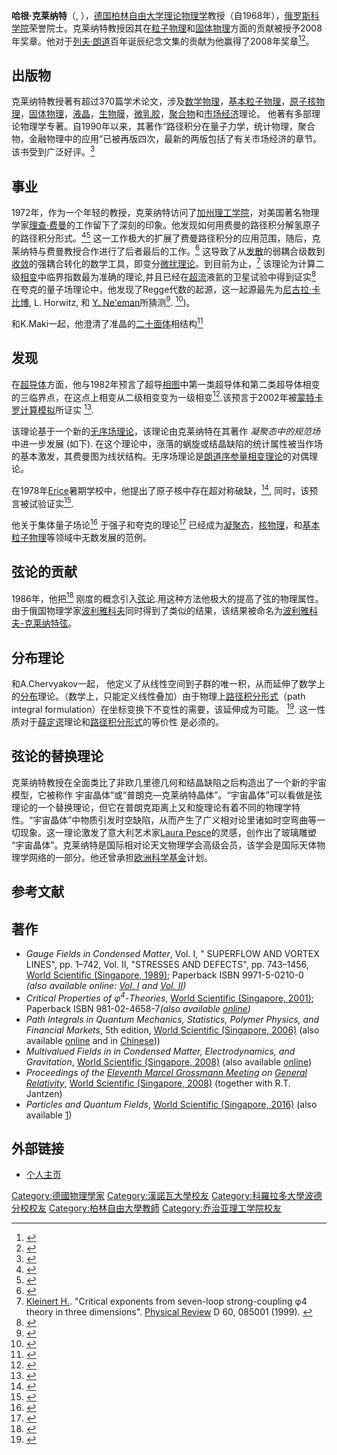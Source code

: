 {{Infobox scientist
|name              = 哈根·克莱纳特<br/>Hagen Kleinert
|image             = Hagmich.jpg
|image_size        = 230px
|caption           = 2006年的哈根·克莱纳特
|birth_date        = {{Birth date and age|df=yes|1941|6|15}}
|birth_place       = [[納粹德國|德國]][[特瓦爾多古拉|特瓦爾多古拉]]<br />(现在的[[波兰|波兰]], [[特瓦爾多古拉|特瓦爾多古拉]])
|death_date        =
|death_place       =
|residence         =
|citizenship       =
|nationality       =
|ethnicity         =
|fields            = 理论物理学
|workplaces        = [[柏林自由大学|柏林自由大学]]
|alma_mater        = [[汉诺威大学|汉诺威大学]],<br />[[科羅拉多大學波德分校|科羅拉多大學波德分校]]
|doctoral_advisor  =
|academic_advisors =
|doctoral_students =
|notable_students  =
|known_for         =
|prizes            = {{le|马克思-波恩奖|Max Born Prize}} (2008年)<br />{{le|馬約拉納奖|Marjoram Prize}} (2008年)
|author_abbrev_bot =
|author_abbrev_zoo =
|influences        =
|influenced        = [[乔治·伽莫夫|乔治·伽莫夫]],<br /> [[理查·费曼|理查·费曼]]
|religion          =
|signature         = <!--(filename only)-->
|footnotes         =
}}
'''哈根·克莱纳特'''（{{lang-de|Hagen Kleinert}}, {{bd|1941年|6月15日||}}），[[德国|德国]][[柏林自由大学|柏林自由大学]][[理论物理学|理论物理学]]教授（自1968年），[[俄罗斯科学院|俄罗斯科学院]]荣誉院士。克莱纳特教授因其在[[粒子物理|粒子物理]]和[[固体物理|固体物理]]方面的贡献被授予2008年{{le|马克思-波恩奖|Max Born Prize}}奖章。他对于[[列夫·朗道|列夫·朗道]]百年诞辰纪念文集的贡献为他赢得了2008年{{le|馬約拉納奖|Marjoram Prize}}奖章<ref>{{Cite web |url=https://www.novapublishers.com/catalog/product_info.php?products_id=9382 |title=列夫·朗道百年诞辰纪念文集 |access-date=2009-04-15 |archive-url=https://web.archive.org/web/20110717205824/https://www.novapublishers.com/catalog/product_info.php?products_id=9382 |archive-date=2011-07-17 |dead-url=yes }}</ref><ref>{{Cite web |url=http://www.majoranaprize.com/ |title=Majorana 奖 |accessdate=2009-04-15 |archive-date=2009-06-27 |archive-url=https://web.archive.org/web/20090627041603/http://www.majoranaprize.com/ |dead-url=no }}</ref>。

== 出版物 ==
克莱纳特教授著有超过370篇学术论文，涉及[[数学物理|数学物理]]，[[基本粒子物理|基本粒子物理]]，[[原子核物理|原子核物理]]，[[固体物理|固体物理]]，[[液晶|液晶]]，[[生物膜|生物膜]]，[[微乳胶|微乳胶]]，[[聚合物|聚合物]]和[[市场经济|市场经济]]理论。 他著有多部理论物理学专著。自1990年以来，其著作“路径积分在量子力学，统计物理，聚合物，金融物理中的应用”已被再版四次，最新的两版包括了有关市场经济的章节。 该书受到广泛好评。<ref>{{cite journal
| title = Book Reviews
| author = Henry B.I.
| journal = Australian Physics
| volume = 44
| issue = 3
| pages = 110
| year = 2007
| doi = 
| url = http://www.physik.fu-berlin.de/~kleinert/b5/reviews/picrithenry.doc
| access-date = 2008-02-15
| archive-date = 2020-04-14
| archive-url = https://web.archive.org/web/20200414060953/http://users.physik.fu-berlin.de/~kleinert/b5/reviews/picrithenry.doc
| dead-url = no
}}</ref>

== 事业 ==
1972年，作为一个年轻的教授，克莱纳特访问了[[加州理工学院|加州理工学院]]，对美国著名物理学家[[理查·费曼|理查·费曼]]的工作留下了深刻的印象。他发现如何用费曼的路径积分解氢原子的路径积分形式。<ref>{{cite journal
| title = Solution of the path integral for the H-atom
| author = Duru I.H., Kleinert H.
| journal = Physics Letters B
| volume = 84
| issue = 2
| pages = 185-188.
| year = 1979
| doi = 10.1016/0370-2693(79)90280-6
| url = http://www.physik.fu-berlin.de/~kleinert/kleiner_re65/65.pdf
| access-date = 2008-02-15
| archive-date = 2008-03-09
| archive-url = https://web.archive.org/web/20080309160840/http://www.physik.fu-berlin.de/~kleinert/kleiner_re65/65.pdf
| dead-url = no
}}</ref><ref>{{cite journal
| title = Quantum Mechanics of H-Atom from Path Integrals
| author = Duru I.H., Kleinert H.
| journal = Fortschr. Phys
| volume = 30
| issue = 2
| pages = 401-435.
| year = 1982
| doi = 
| url = http://www.physik.fu-berlin.de/~kleinert/kleiner_re83/83.pdf
| access-date = 2008-02-15
| archive-date = 2007-06-27
| archive-url = https://web.archive.org/web/20070627191646/http://www.physik.fu-berlin.de/~kleinert/kleiner_re83/83.pdf
| dead-url = no
}}</ref> 这一工作极大的扩展了费曼路径积分的应用范围，随后，克莱纳特与费曼教授合作进行了后者最后的工作。<ref>
{{cite journal
| title = Effective classical partition functions
| author = [[Richard_P._Feynman|Feynman R.P.]], Kleinert H.
| journal = [[Physical_Review|Physical Review]]
| volume = A 34
| issue = 
| pages = 5080 - 5084
| year = 1986
| doi = 10.1103/PhysRevA.34.5080
| url = }}</ref>
这导致了从[[发散|发散]]的弱耦合级数到[[收敛|收敛]]的强耦合转化的数学工具，即变分[[微扰理论|微扰理论]]。到目前为止，<ref>
[[Hagen_Kleinert|Kleinert H.]]. "Critical exponents from seven-loop strong-coupling φ4 theory in three dimensions". [[Physical_Review|Physical Review]] D 60, 085001 (1999). {{doi|10.1103/PhysRevD.60.085001}}</ref>
该理论为计算二级[[相变|相变]]中临界指数最为准确的理论,并且已经在[[超流|超流]]液氦的卫星试验中得到证实<ref>
{{cite journal
| title = Specific heat of liquid helium in zero gravity very near the lambda point
| author = Lipa J.A.
| journal = [[Physical_Review|Physical Review]]
| volume = B 68
| issue = 
| pages = 174518
| year = 2003
| doi = 10.1103/PhysRevB.68.1745
| url = }}</ref> 在夸克的量子场理论中，他发现了Regge代数的起源，这一起源最先为[[尼古拉·卡比博|尼古拉·卡比博]], L. Horwitz, 和 
[[Yuval_Ne'eman|Y. Ne'eman]]所猜测<ref>{{cite journal
| title = Bilocal Form Factors and Regge Couplings
| author = Kleinert H.
| journal = Nucl. Physics
| volume = B65
| pages = 77-111.
| year = 1973
| doi = 10.1016/0550-3213(73)90276-9
| url = http://www.physik.fu-berlin.de/~kleinert/45/45.pdf
| access-date = 2008-02-15
| archive-date = 2020-03-11
| archive-url = https://web.archive.org/web/20200311041449/http://users.physik.fu-berlin.de/~kleinert/45/45.pdf
| dead-url = no
}}</ref>.
<ref>{{cite journal
| title = Universality in the Algebra of Vertex Strengths as Generated by Bilocal Currents
| author = Ne'eman Y, Reddy V.T.N.
| journal = Nucl. Phys.
| volume = B 84
| pages = 221-233
| year = 1981
| doi = 10.1016/0550-3213(75)90547-7
| url = http://www.physik.fu-berlin.de/~kleinert/papers/neemredd.pdf
| access-date = 2008-04-06
| archive-date = 2020-03-12
| archive-url = https://web.archive.org/web/20200312135143/http://users.physik.fu-berlin.de/~kleinert/papers/neemredd.pdf
| dead-url = no
}}</ref>)。

和K.Maki一起，他澄清了准晶的[[正二十面体|二十面体]]相结构<ref>{{cite journal
| title = Lattice Textures in Cholesteric Liquid Crystals
| author = Kleinert, H. and Maki, K.
| journal = Fortschritte der Physik
| volume = 29
| pages = 219-259.
| year = 1981
| doi = 
| url = http://www.physik.fu-berlin.de/~kleinert/75/75.pdf
| access-date = 2008-02-15
| archive-date = 2020-04-26
| archive-url = https://web.archive.org/web/20200426005943/http://users.physik.fu-berlin.de/~kleinert/75/75.pdf
| dead-url = no
}}</ref>

== 发现 ==
在[[超导体|超导体]]方面，他与1982年预言了超导[[相图|相图]]中第一类超导体和第二类超导体相变的三临界点，在这点上相变从二级相变变为一级相变<ref>{{cite journal
| title = Disorder Version of the Abelian Higgs Model and the Order of the Superconductive Phase Transition
| author = Kleinert, H.
| journal = Lett. Nuovo Cimento
| volume = 35
| pages = 405-412
| year = 1982
| doi = 
| url = http://www.physik.fu-berlin.de/~kleinert/97/97.pdf
| access-date = 2008-02-15
| archive-date = 2020-03-11
| archive-url = https://web.archive.org/web/20200311041517/http://users.physik.fu-berlin.de/~kleinert/97/97.pdf
| dead-url = no
}}</ref>.该预言于2002年被[[蒙特卡罗计算模拟|蒙特卡罗计算模拟]]所证实 <ref>{{cite journal
| title = Vortex interactions and thermally induced crossover from type-I to type-II superconductivity
| author = Hove J., Mo S., Sudbo A.
| journal = Phys. Rev.
| volume = B 66
| pages = 064524
| year = 2002
| doi = 10.1103/PhysRevB.66.064524
| url = http://www.physik.fu-berlin.de/~kleinert/papers/sudbotre064524.pdf
| access-date = 2008-02-15
| archive-date = 2020-03-14
| archive-url = https://web.archive.org/web/20200314093626/http://users.physik.fu-berlin.de/~kleinert/papers/sudbotre064524.pdf
| dead-url = no
}}</ref>. 

该理论基于一个新的[[无序场理论|无序场理论]]，该理论由克莱纳特在其著作 ''凝聚态中的规范场''中进一步发展 (如下). 在这个理论中，涨落的蜗旋或结晶缺陷的统计属性被当作场的基本激发，其费曼图为线状结构。无序场理论是[[朗道|朗道]][[序参量相变理论|序参量相变理论]]的对偶理论。

在1978年[[Erice|Erice]]暑期学校中，他提出了原子核中存在超对称破缺，<ref>{{cite journal
| title = The New Aspects of Subnuclear Physics
| author = Ferrara S., 1978 Erice Lecture publ. in
| journal = Plenum Press, N.Y., Zichichi, A. ed.
| volume = 
| pages = 40
| year = 1980
| doi = 
| url = http://www.physik.fu-berlin.de/~kleinert/55/1978/supersnuc.pdf
| access-date = 2008-02-15
| archive-date = 2020-04-14
| archive-url = https://web.archive.org/web/20200414053534/http://users.physik.fu-berlin.de/~kleinert/55/1978/supersnuc.pdf
| dead-url = no
}}</ref>, 同时，该预言被试验证实<ref>{{cite journal
| title = Evidence for the Existence of Supersymmetry in Atomic Nuclei
| author = Metz A., Jolie J., Graw G., Hertenberger R., Gröger J., Günther C., Warr N., Eisermann Y.
| journal = Phys. Rev. Lett.
| volume = 83
| pages = 1542
| year = 1999
| doi = 10.1103/PhysRevLett.83.1542
| url = http://prola.aps.org/pdf/PRL/v83/i8/p1542_1
| access-date = 2008-02-15
| archive-date = 2020-03-12
| archive-url = https://web.archive.org/web/20200312135018/https://journals.aps.org/prl/pdf/10.1103/PhysRevLett.83.1542
| dead-url = no
}}</ref>.

他关于集体量子场论<ref>{{cite journal
| title = Collective Quantum Fields
| author = Kleinert H.
| journal = Fortschritte der Physik
| volume = 36
| pages = 565-671
| year = 1978
| doi = 
| url = http://www.physik.fu-berlin.de/~kleinert/55/55.pdf
| access-date = 2008-02-15
| archive-date = 2020-04-26
| archive-url = https://web.archive.org/web/20200426005918/http://users.physik.fu-berlin.de/~kleinert/55/55.pdf
| dead-url = no
}}</ref> 于强子和夸克的理论<ref>{{cite journal
| title = On the Hadronization of Quark Theories
| author = Kleinert H., Lectures presented at the Erice Summer Institute 1976
| journal = Understanding the Fundamental Constituents of Matter, Plenum Press, New York, 1978, A. Zichichi ed.
| volume = 
| pages = 289-390
| year = 1978
| doi = 
| url = http://www.physik.fu-berlin.de/~kleinert/53/53.pdf
| access-date = 2008-02-15
| archive-date = 2020-04-26
| archive-url = https://web.archive.org/web/20200426005955/http://users.physik.fu-berlin.de/~kleinert/53/53.pdf
| dead-url = no
}}</ref> 已经成为[[凝聚态|凝聚态]]，[[核物理|核物理]]，和[[基本粒子物理|基本粒子物理]]等领域中无数发展的范例。

== 弦论的贡献 ==
1986年，他把<ref>{{cite journal
| title = The Membrane Properties of Condensing Strings
| author = Kleinert H.
| journal = Phys. Lett. B
| volume = 174
| issue = 
| pages = 335
| year = 1989
| doi = 10.1016/0370-2693(86)91111-1
| url = http://www.physik.fu-berlin.de/~kleinert/149/149.pdf
| access-date = 2008-02-15
| archive-date = 2020-03-12
| archive-url = https://web.archive.org/web/20200312135121/http://users.physik.fu-berlin.de/~kleinert/149/149.pdf
| dead-url = no
}}</ref> 刚度的概念引入[[弦论|弦论]].用这种方法他极大的提高了弦的物理属性。由于俄国物理学家[[波利雅科夫|波利雅科夫]]同时得到了类似的结果，该结果被命名为[[波利雅科夫-克莱纳特弦|波利雅科夫-克莱纳特弦]]。

== 分布理论 ==
和A.Chervyakov一起， 他定义了从线性空间到子群的唯一积，从而延伸了数学上的[[分布_(数学分析)|分布]]理论。（数学上，只能定义线性叠加）由于物理上[[路徑積分表述|路径积分形式]]（path integral formulation）在坐标变换下不变性的需要，该延伸成为可能。 <ref>{{cite journal
| title = Rules for integrals over products of distributions]] from coordinate independence of path integrals
| author = Kleinert H., Chervyakov A.
| journal = Europ. Phys. J.
| volume = C 19
| issue = 
| pages = 743--747
| year = 2001
| doi = 10.1007/s100520100600
| url = http://www.physik.fu-berlin.de/~kleinert/kleiner_re303/wardepl.pdf
| access-date = 2008-02-15
| archive-date = 2008-04-08
| archive-url = https://web.archive.org/web/20080408123949/http://www.physik.fu-berlin.de/~kleinert/kleiner_re303/wardepl.pdf
| dead-url = no
}}</ref>. 这一性质对于[[薛定谔|薛定谔]]理论和[[路徑積分表述|路径积分形式]]的等价性 是必须的。

== 弦论的替换理论 ==
克莱纳特教授在全面类比了非欧几里德几何和结晶缺陷之后构造出了一个新的宇宙模型，它被称作
宇宙晶体”或“普朗克—克莱纳特晶体”。“宇宙晶体”可以看做是弦理论的一个替换理论，但它在普朗克距离上又和旋理论有着不同的物理学特性。“宇宙晶体”中物质引发时空缺陷，从而产生了广义相对论里诸如时空弯曲等一切现象。这一理论激发了意大利艺术家[[Laura_Pesce|Laura Pesce]]的灵感，创作出了玻璃雕塑 “宇宙晶体”。克莱纳特是国际相对论天文物理学会高级会员，该学会是国际天体物理学网络的一部分。他还曾承担[[欧洲科学基金|欧洲科学基金]]计划。

== 参考文献 ==
{{Reflist}}

== 著作 ==
* ''Gauge Fields in Condensed Matter'', Vol. I, " SUPERFLOW AND VORTEX LINES", pp. 1–742, Vol. II, "STRESSES AND DEFECTS", pp. 743–1456, [https://web.archive.org/web/20100113041810/http://worldscibooks.com/physics/0356.html World Scientific (Singapore, 1989)]; Paperback ISBN 9971-5-0210-0 '' (also available online: [http://www.physik.fu-berlin.de/~kleinert/kleiner_reb1/contents1.html Vol. I]{{Wayback|url=http://www.physik.fu-berlin.de/~kleinert/kleiner_reb1/contents1.html |date=20080527174206 }} and [http://www.physik.fu-berlin.de/~kleinert/kleiner_reb1/contents2.html Vol. II]{{Wayback|url=http://www.physik.fu-berlin.de/~kleinert/kleiner_reb1/contents2.html |date=20080527174211 }})''
* ''Critical Properties of φ<sup>4</sup>-Theories'', [https://web.archive.org/web/20080226151023/http://www.worldscibooks.com/physics/4733.html World Scientific (Singapore, 2001)]; Paperback ISBN 981-02-4658-7'' (also available [http://users.physik.fu-berlin.de/~kleinert/kleinert/?p=booklist&details=6 online]{{Wayback|url=http://users.physik.fu-berlin.de/~kleinert/kleinert/?p=booklist&details=6 |date=20110716075110 }})''
* ''Path Integrals in Quantum Mechanics, Statistics, Polymer Physics, and Financial Markets'', 5th edition, [https://web.archive.org/web/20090424041920/http://www.worldscibooks.com/physics/7305.html World Scientific (Singapore, 2006)] (also available [http://users.physik.fu-berlin.de/~kleinert/kleinert/?p=booklist&details=11 online]{{Wayback|url=http://users.physik.fu-berlin.de/~kleinert/kleinert/?p=booklist&details=11 |date=20090101070536 }} and in [http://users.physik.fu-berlin.de/~kleinert/b5/psfiles-ch/index.html Chinese]{{Wayback|url=http://users.physik.fu-berlin.de/~kleinert/b5/psfiles-ch/index.html |date=20160216155144 }}))
* ''Multivalued Fields in in Condensed Matter, Electrodynamics, and Gravitation'', [https://web.archive.org/web/20080315225354/http://www.worldscibooks.com/physics/6742.html World Scientific (Singapore, 2008)] (also available [http://users.physik.fu-berlin.de/~kleinert/kleinert/?p=booklist&details=9 online]{{Wayback|url=http://users.physik.fu-berlin.de/~kleinert/kleinert/?p=booklist&details=9 |date=20090318161544 }})
* ''Proceedings of the [http://www.icra.it/MG/mg11 Eleventh Marcel Grossmann Meeting]{{Wayback|url=http://www.icra.it/MG/mg11 |date=20080414182436 }} on [[General_Relativity|General Relativity]]'', [https://web.archive.org/web/20110629121210/http://www.worldscibooks.com/physics/6997.html World Scientific (Singapore, 2008)] (together with R.T. Jantzen)
* ''Particles and Quantum Fields'', [http://www.worldscientific.com/worldscibooks/10.1142/9915 World Scientific (Singapore, 2016)] {{Wayback|url=http://www.worldscientific.com/worldscibooks/10.1142/9915 |date=20191016141655 }} (also available [http://users.physik.fu-berlin.de/~kleinert/kleinert/?p=booklist&details=12online]{{Wayback|url=http://users.physik.fu-berlin.de/~kleinert/kleinert/?p=booklist&details=12online |date=20160809032021 }})

== 外部链接 ==
* {{En}}[http://www.physik.fu-berlin.de/~kleinert/ 个人主页]{{Wayback|url=http://www.physik.fu-berlin.de/~kleinert/ |date=20080615204258 }}

{{Authority control}}

{{DEFAULTSORT:Kleinert, Hagen}}
[[Category:德國物理學家|Category:德國物理學家]]
[[Category:漢諾瓦大學校友|Category:漢諾瓦大學校友]]
[[Category:科羅拉多大學波德分校校友|Category:科羅拉多大學波德分校校友]]
[[Category:柏林自由大學教師|Category:柏林自由大學教師]]
[[Category:乔治亚理工学院校友|Category:乔治亚理工学院校友]]